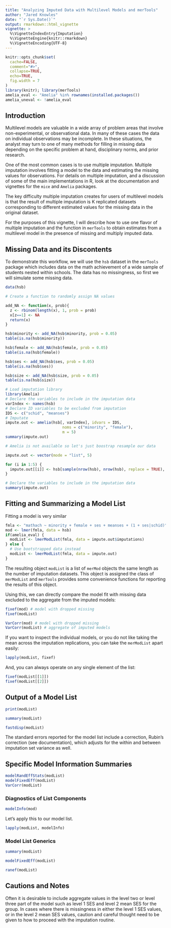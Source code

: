 ---
title: "Analyzing Imputed Data with Multilevel Models and merTools"
author: "Jared Knowles"
date: "`r Sys.Date()`"
output: rmarkdown::html_vignette
vignette: >
  %\VignetteIndexEntry{Imputation}
  %\VignetteEngine{knitr::rmarkdown}
  %\VignetteEncoding{UTF-8}
---


```{r setup, echo = FALSE, message=FALSE, warning=FALSE, results='hide'}
knitr::opts_chunk$set(
  cache=FALSE,
  comment="#>",
  collapse=TRUE, 
  echo=TRUE, 
  fig.width = 7
)
library(knitr); library(merTools)
amelia_eval <- "Amelia" %in% rownames(installed.packages())
amelia_uneval <- !amelia_eval
```

## Introduction

Multilevel models are valuable in a wide array of problem areas that involve 
non-experimental, or observational data. In many of these cases the data on 
individual observations may be incomplete. In these situations, the analyst may 
turn to one of many methods for filling in missing data depending on the specific 
problem at hand, disciplinary norms, and prior research. 

One of the most common cases is to use multiple imputation. Multiple imputation 
involves fitting a model to the data and estimating the missing values for 
observations. For details on multiple imputation, and a discussion of some of 
the main implementations in R, look at the documentation and vignettes for the 
`mice` and `Amelia` packages. 

The key difficulty multiple imputation creates for users of multilevel models 
is that the result of multiple imputation is K replicated datasets corresponding 
to different estimated values for the missing data in the original dataset. 

For the purposes of this vignette, I will describe how to use one flavor of 
multiple imputation and the function in `merTools` to obtain estimates from a 
multilevel model in the presence of missing and multiply imputed data. 


## Missing Data and its Discontents

To demonstrate this workflow, we will use the `hsb` dataset in the `merTools` 
package which includes data on the math achievement of a wide sample of students 
nested within schools. The data has no missingness, so first we will simulate 
some missing data. 

```{r}
data(hsb)

# Create a function to randomly assign NA values

add_NA <- function(x, prob){
  z <- rbinom(length(x), 1, prob = prob)
  x[z==1] <- NA
  return(x)
}

hsb$minority <- add_NA(hsb$minority, prob = 0.05)
table(is.na(hsb$minority))

hsb$female <- add_NA(hsb$female, prob = 0.05)
table(is.na(hsb$female))

hsb$ses <- add_NA(hsb$ses, prob = 0.05)
table(is.na(hsb$ses))

hsb$size <- add_NA(hsb$size, prob = 0.05)
table(is.na(hsb$size))

```

```{r impute, message=FALSE, eval = amelia_eval}
# Load imputation library
library(Amelia)
# Declare the variables to include in the imputation data
varIndex <- names(hsb)
# Declare ID variables to be excluded from imputation
IDS <- c("schid", "meanses")
# Imputate
impute.out <- amelia(hsb[, varIndex], idvars = IDS, 
                         noms = c("minority", "female"), 
                         m = 5)
summary(impute.out)
```

```{r boot, message=FALSE, eval = amelia_uneval}
# Amelia is not available so let's just boostrap resample our data

impute.out <- vector(mode = "list", 5)

for (i in 1:5) {
  impute.out[[i]] <- hsb[sample(nrow(hsb), nrow(hsb), replace = TRUE), ]
}

# Declare the variables to include in the imputation data
summary(impute.out)
```


## Fitting and Summarizing a Model List

Fitting a model is very similar 

```{r}
fmla <- "mathach ~ minority + female + ses + meanses + (1 + ses|schid)"
mod <- lmer(fmla, data = hsb)
if(amelia_eval) {
  modList <- lmerModList(fmla, data = impute.out$imputations)
} else {
  # Use bootstrapped data instead
  modList <- lmerModList(fmla, data = impute.out)
}

```


The resulting object `modList` is a list of `merMod` objects the same length as the number 
of imputation datasets. This object is assigned the class of `merModList` and 
`merTools` provides some convenience functions for reporting the results of 
this object. 

Using this, we can directly compare the model fit with missing data excluded to 
the aggregate from the imputed models:

```{r}
fixef(mod) # model with dropped missing
fixef(modList)
```

```{r}
VarCorr(mod) # model with dropped missing
VarCorr(modList) # aggregate of imputed models
```

If you want to inspect the individual models, or you do not like taking the 
mean across the imputation replications, you can take the `merModList` apart 
easily:

```{r}
lapply(modList, fixef)
```

And, you can always operate on any single element of the list:

```{r}
fixef(modList[[1]])
fixef(modList[[2]])
```

## Output of a Model List

```{r}
print(modList)
```

```{r}
summary(modList)
```

```{r}
fastdisp(modList)
```

The standard errors reported for the model list include a correction, Rubin's 
correction (see documentation), which adjusts for the within and between imputation 
set variance as well. 

## Specific Model Information Summaries

```{r}
modelRandEffStats(modList)
modelFixedEff(modList)
VarCorr(modList)
```

### Diagnostics of List Components

```{r}
modelInfo(mod)
```


Let's apply this to our model list. 

```{r}
lapply(modList, modelInfo)
```

### Model List Generics

```{r}
summary(modList)
```

```{r}
modelFixedEff(modList)
```

```{r}
ranef(modList)
```




## Cautions and Notes

Often it is desirable to include aggregate values in the level two or level three 
part of the model such as level 1 SES and level 2 mean SES for the group. In 
cases where there is missingness in either the level 1 SES values, or in the 
level 2 mean SES values, caution and careful thought need to be given to how to 
proceed with the imputation routine. 
